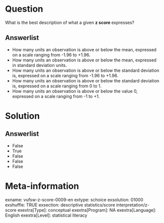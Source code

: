 Question
========
What is the best description of what a given **z score **expresses?

Answerlist
----------
* How many units an observation is above or below the mean, expressed on a scale ranging from -1.96 to +1.96.
* How many units an observation is above or below the mean, expressed in standard deviation units.
* How many units an observation is above or below the standard deviation is, expressed on a scale ranging from -1.96 to +1.96.
* How many units an observation is above or below the standard deviation is, expressed on a scale ranging from 0 to 1.
* How many units an observation is above or below the value 0, expressed on a scale ranging from -1 to +1.

Solution
========

Answerlist
----------
* False
* True
* False
* False
* False

Meta-information
================
exname: vufsw-z-score-0009-en
extype: schoice
exsolution: 01000
exshuffle: TRUE
exsection: descriptive statistics/score interpretation/z-score
exextra[Type]: conceptual
exextra[Program]: NA
exextra[Language]: English
exextra[Level]: statistical literacy


